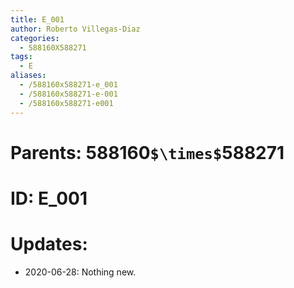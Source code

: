 ```yaml
---
title: E_001
author: Roberto Villegas-Diaz
categories:
  - 588160X588271
tags:
  - E
aliases:
  - /588160x588271-e_001
  - /588160x588271-e-001
  - /588160x588271-e001
---
```


# **Parents**: 588160`$\times$`588271
# **ID**: E_001
# **Updates**: 
 - 2020-06-28: Nothing new.
